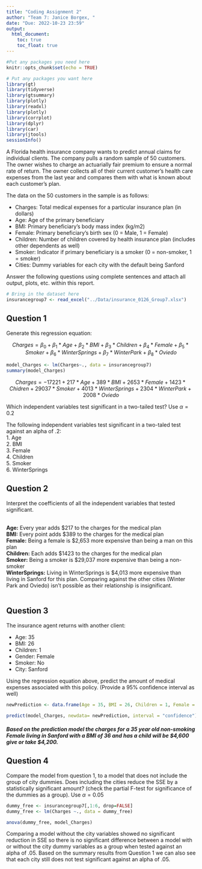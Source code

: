 ```yaml
---
title: "Coding Assignment 2"
author: "Team 7: Janice Borgex, "
date: "Due: 2022-10-23 23:59"
output: 
  html_document:
    toc: true
    toc_float: true
---
```


```r
#Put any packages you need here
knitr::opts_chunk$set(echo = TRUE)
```

```r
# Put any packages you want here
library(gt)
library(tidyverse)
library(gtsummary)
library(plotly)
library(readxl)
library(plotly)
library(corrplot)
library(dplyr)
library(car)
library(jtools)
sessionInfo()
```
A Florida health insurance company wants to predict annual claims for individual clients. The company pulls a random sample of 50 customers. The owner wishes to charge an actuarially fair premium to ensure a normal rate of return. The owner collects all of their current customer’s health care expenses from the last year and compares them with what is known about each customer’s plan. 

The data on the 50 customers in the sample is as follows:

-	Charges: Total medical expenses for a particular insurance plan (in dollars)
-	Age: Age of the primary beneficiary
-	BMI: Primary beneficiary’s body mass index (kg/m2)
-	Female: Primary beneficiary’s birth sex (0 = Male, 1 = Female)
-	Children: Number of children covered by health insurance plan (includes other dependents as well)
-	Smoker: Indicator if primary beneficiary is a smoker (0 = non-smoker, 1 = smoker)
-	Cities: Dummy variables for each city with the default being Sanford

Answer the following questions using complete sentences and attach all output, plots, etc. within this report.


```r
# Bring in the dataset here
insurancegroup7 <- read_excel("../Data/insurance_0126_Group7.xlsx")
```



## Question 1

Generate this regression equation:

$$Charges = \beta_{0}+\beta_{1}*Age+\beta_{2}*BMI+\beta_{3}*Children + \beta_{4}*Female + \beta_{5}*Smoker + \beta_{6}*WinterSprings + \beta_{7}*WinterPark + \beta_{8}*Oviedo$$

```r
model_Charges <- lm(Charges~., data = insurancegroup7)
summary(model_Charges)

```
$$ Charges = -17221 + 217*Age + 389*BMI + 2653*Female + 1423*Chidren + 29037*Smoker + 4013*WinterSprings + 2304*WinterPark + 2008*Oviedo $$

Which independent variables test significant in a two-tailed test? Use $\alpha = 0.2$

The following independent variables test significant in a two-taled test against an alpha of .2:<br>
1. Age<br>
2. BMI<br>
3. Female<br>
4. Children<br>
5. Smoker<br>
6. WinterSprings<br>

## Question 2

Interpret the coefficients of all the independent variables that tested significant.<br><br>

**Age:** Every year adds $217 to the charges for the medical plan<br>
**BMI:** Every point adds $389 to the charges for the medical plan<br>
**Female:** Being a female is $2,653 more expensive than being a man on this plan<br>
**Children:** Each adds $1423 to the charges for the medical plan<br>
**Smoker:** Being a smoker is $29,037 more expensive than being a non-smoker<br>
**WinterSprings:** Living in WinterSprings is $4,013 more expensive than living in Sanford for this plan. Comparing against the other cities (Winter Park and Oviedo) isn't possible as their relationship is insignificant.<br><br>

## Question 3

The insurance agent returns with another client:

- Age: 35
- BMI: 26
- Children: 1
- Gender: Female
- Smoker: No
- City: Sanford

Using the regression equation above, predict the amount of medical expenses associated with this policy. (Provide a 95% confidence interval as well)

```r
newPrediction <- data.frame(Age = 35, BMI = 26, Children = 1, Female = 1, Smoker = 0, WinterSprings = 0, WinterPark = 0, Oviedo = 0)

predict(model_Charges, newdata= newPrediction, interval = "confidence")
```
##### Based on the prediction model the charges for a 35 year old non-smoking Female living in Sanford with a BMI of 36 and has a child will be $4,600 give or take $4,200.


## Question 4

Compare the model from question 1, to a model that does not include the group of city dummies. Does including the cities reduce the SSE by a statistically significant amount? (check the partial F-test for significance of the dummies as a group). Use $\alpha = 0.05$

```r
dummy_free <- insurancegroup7[,1:6, drop=FALSE] 
dummy_free <- lm(Charges ~., data = dummy_free)

anova(dummy_free, model_Charges)
```
Comparing a model without the city variables showed no significant reduction in SSE so there is no significant difference between a model with or without the city dummy variables as a group when tested against an alpha of .05. Based on the summary results from Question 1 we can also see that each city still does not test significant against an alpha of .05.

